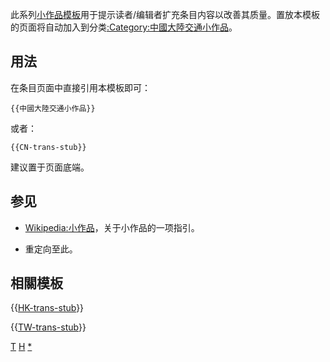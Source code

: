 <includeonly><!-- 在這裡加入模板的保護標識 --></includeonly><noinclude>{{template doc page viewed directly}}</noinclude>
<!-- 在本行下編輯模板說明 -->
此系列[[:Category:小作品模板|小作品模板]]用于提示读者/编辑者扩充条目内容以改善其质量。置放本模板的页面将自动加入到分类[[:Category:中國大陸交通小作品]]。
== 用法 ==
在条目页面中直接引用本模板即可：
<pre>{{中國大陸交通小作品}}
</pre>
或者：
<pre>{{CN-trans-stub}}
</pre>
建议置于页面底端。
== 参见 ==
* [[Wikipedia:小作品]]，关于小作品的一项指引。
* {{tl|中國大陸交通小作品}}重定向至此。
== 相關模板 ==
{{[[Template:HK-trans-stub|HK-trans-stub]]}}

{{[[Template:TW-trans-stub|TW-trans-stub]]}}
<includeonly>
<!-- 本行下加入模板的分類 -->
[[Category:中國大陸小作品模板|T]]
[[Category:交通小作品模板|H]]
[[Category:中國大陸交通小作品|*]]
<!-- 本行下加入模板的跨語言鏈接 -->

</includeonly>